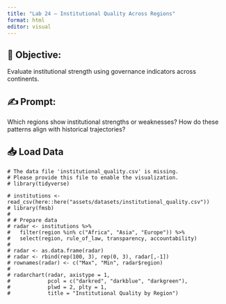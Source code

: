 ```yaml
---
title: "Lab 24 – Institutional Quality Across Regions"
format: html
editor: visual
---
```


## 🧭 Objective:   
Evaluate institutional strength using governance indicators across continents.

## ✍️ Prompt:  
Which regions show institutional strengths or weaknesses? How do these patterns align with historical trajectories?

## 📥 Load Data
```webr-r
# The data file 'institutional_quality.csv' is missing.
# Please provide this file to enable the visualization.
# library(tidyverse)

# institutions <- read_csv(here::here("assets/datasets/institutional_quality.csv"))
# library(fmsb)
# 
# # Prepare data
# radar <- institutions %>%
#   filter(region %in% c("Africa", "Asia", "Europe")) %>%
#   select(region, rule_of_law, transparency, accountability)
# 
# radar <- as.data.frame(radar)
# radar <- rbind(rep(100, 3), rep(0, 3), radar[,-1])
# rownames(radar) <- c("Max", "Min", radar$region)
# 
# radarchart(radar, axistype = 1,
#            pcol = c("darkred", "darkblue", "darkgreen"),
#            plwd = 2, plty = 1,
#            title = "Institutional Quality by Region")
```



